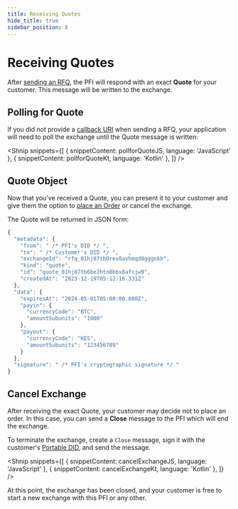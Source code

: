 ```yaml
---
title: Receiving Quotes
hide_title: true
sidebar_position: 8
---
```




<LanguageSwitcher languages="JavaScript, Kotlin" />

# Receiving Quotes

After [sending an RFQ](/docs/tbdex/wallet/send-rfq#send-rfq-to-pfi), the PFI will respond with an exact **Quote** for your customer. 
This message will be written to the exchange.

## Polling for Quote

If you did not provide a [callback URI](/docs/tbdex/wallet/send-rfq#send-rfq-to-pfi) when sending a RFQ, your application will need to poll the exchange until the Quote message is written:

<Shnip
  snippets={[
    { snippetContent: pollforQuoteJS, language: 'JavaScript' },
    { snippetContent: pollforQuoteKt, language: 'Kotlin' },
  ]}
/>

## Quote Object

Now that you've received a Quote, you can present it to your customer and give them the option to [place an Order](/docs/tbdex/wallet/place-order/) or cancel the exchange.

The Quote will be returned in JSON form:

```js
{
  "metadata": {
    "from": " /* PFI's DID */ ",    
    "to": " /* Customer's DID */ ",   ,
    "exchangeId": "rfq_01hj07tb0rev8avhmqd8gggnkh",
    "kind": "quote",
    "id": "quote_01hj07tb6be2htn8bbx8afcjw9",
    "createdAt": "2023-12-19T05:12:16.331Z"
  },
  "data": {
    "expiresAt": "2024-05-01T05:00:00.000Z",
    "payin": {
      "currencyCode": "BTC",
      "amountSubunits": "1000"
    },
    "payout": {
      "currencyCode": "KES",
      "amountSubunits": "123456789"
    }
  },
  "signature": " /* PFI's cryptographic signature */ "
}
```


## Cancel Exchange

After receiving the exact Quote, your customer may decide not to place an order. 
In this case, you can send a **Close** message to the PFI which will end the exchange.

To terminate the exchange, create a `Close` message, sign it with the customer's [Portable DID](/docs/web5/build/decentralized-identifiers/how-to-create-did#portable-did), and send the message.

<Shnip
  snippets={[
    { snippetContent: cancelExchangeJS, language: 'JavaScript' },
    { snippetContent: cancelExchangeKt, language: 'Kotlin' },
  ]}
/>

At this point, the exchange has been closed, and your customer is free to start a new exchange with this PFI or any other.
